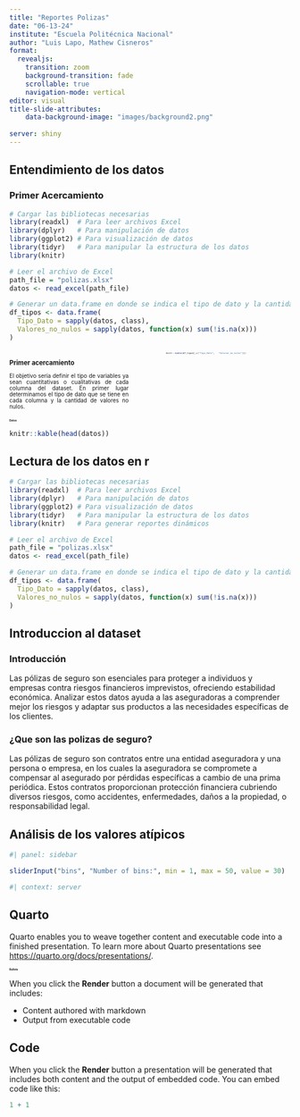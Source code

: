 ```yaml
---
title: "Reportes Polizas"
date: "06-13-24"
institute: "Escuela Politécnica Nacional"
author: "Luis Lapo, Mathew Cisneros"
format: 
  revealjs:
    transition: zoom
    background-transition: fade
    scrollable: true
    navigation-mode: vertical
editor: visual
title-slide-attributes:
    data-background-image: "images/background2.png"
    
server: shiny
---
```


## Entendimiento de los datos {.smaller background-image="images/background2.png"} 

::: {.panel-tabset }

### Primer Acercamiento

```r
# Cargar las bibliotecas necesarias
library(readxl)  # Para leer archivos Excel
library(dplyr)   # Para manipulación de datos
library(ggplot2) # Para visualización de datos
library(tidyr)   # Para manipular la estructura de los datos
library(knitr) 

# Leer el archivo de Excel
path_file = "polizas.xlsx"
datos <- read_excel(path_file)

# Generar un data.frame en donde se indica el tipo de dato y la cantidad de valores no nulos por columna
df_tipos <- data.frame(
  Tipo_Dato = sapply(datos, class),
  Valores_no_nulos = sapply(datos, function(x) sum(!is.na(x)))
)
```
::: columns
::: {.column width="33%" style="font-size: 0.7em;width:43%;text-align: justify;"}
### Primer acercamiento
El objetivo sería definir el tipo de variables ya sean cuantitativas o cualitativas de cada columna del dataset. En primer lugar determinamos el tipo de dato que se tiene en cada columna y la cantidad de valores no nulos.
:::

::: {.column width="5%"}
:::

::: {.column width="42%" style="font-size: 0.33em;width:45%"} 
```r
knitr::kable(df_tipos[,c("Tipo_Dato",	"Valores_no_nulos")])
```
:::
::: 

### Datos {style="font-size: 0.33em"} 

```r
knitr::kable(head(datos))
```

:::
## Lectura de los datos en r {.smaller background-image="images/background2.png"} 

```.r
# Cargar las bibliotecas necesarias
library(readxl)  # Para leer archivos Excel
library(dplyr)   # Para manipulación de datos
library(ggplot2) # Para visualización de datos
library(tidyr)   # Para manipular la estructura de los datos
library(knitr)   # Para generar reportes dinámicos

# Leer el archivo de Excel
path_file = "polizas.xlsx"
datos <- read_excel(path_file)

# Generar un data.frame en donde se indica el tipo de dato y la cantidad de valores no nulos por columna
df_tipos <- data.frame(
  Tipo_Dato = sapply(datos, class),
  Valores_no_nulos = sapply(datos, function(x) sum(!is.na(x)))
)
```
## Introduccion al dataset {.smaller background-image="images/background2.png"} 

###	Introducción

Las pólizas de seguro son esenciales para proteger a individuos y empresas contra riesgos financieros imprevistos, ofreciendo estabilidad económica. Analizar estos datos ayuda a las aseguradoras a comprender mejor los riesgos y adaptar sus productos a las necesidades específicas de los clientes.

###	¿Que son las polizas de seguro?

Las pólizas de seguro son contratos entre una entidad aseguradora y una persona o empresa, en los cuales la aseguradora se compromete a compensar al asegurado por pérdidas específicas a cambio de una prima periódica. Estos contratos proporcionan protección financiera cubriendo diversos riesgos, como accidentes, enfermedades, daños a la propiedad, o responsabilidad legal.

## Análisis de los valores atípicos {.smaller background-image="images/background2.png"} 

```r
#| panel: sidebar

sliderInput("bins", "Number of bins:", min = 1, max = 50, value = 30)
```

```r
#| context: server


```

## Quarto{.smaller background-image="images/background2.png"} 

Quarto enables you to weave together content and executable code into a finished presentation. To learn more about Quarto presentations see <https://quarto.org/docs/presentations/>.

## Bullets  {.column width="42%" style="font-size: 0.33em;width:45%"} 

When you click the **Render** button a document will be generated that includes:

-   Content authored with markdown
-   Output from executable code

## Code

When you click the **Render** button a presentation will be generated that includes both content and the output of embedded code. You can embed code like this:

```r
1 + 1
```
